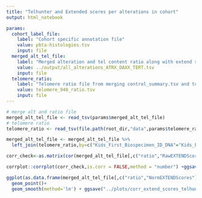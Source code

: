 ```yaml
---
title: "Telhunter and Extended scores per alterations in cohort"
output: html_notebook

params:
  cohort_label_file:
    label: "Cohort specific annotation file"
    value: pbta-histologies.tsv
    input: file
  merged_alt_tel_file:
    label: "Merged alteration and tel content ratio along with extend scores "
    value: ../output/all_alterations_ATRX_DAXX_TERT.tsv
    input: file 
  telomere_ratio:
    label: "Telomere ratio file from merging control_summary.tsv and tumor_summary.tsv"
    value: telomere_940_ratio.tsv
    input: file    
---
```


```r

# merge alt and ratio file
merged_alt_tel_file <- read_tsv(params$merged_alt_tel_file) 
# telomere ratio
telomere_ratio <- read_tsv(file.path(root_dir,"data",params$telomere_ratio)) 

merged_alt_tel_file <- merged_alt_tel_file %>%
  left_join(telomere_ratio,by=c("Kids_First_Biospecimen_ID_DNA"="Kids_First_Biospecimen_ID_tumor","ratio"))
```

```r

corr_check<-as.matrix(cor(merged_alt_tel_file[,c("ratio","RawEXTENDScores","NormEXTENDScores","ATRX_fpkm","DAXX_fpkm","TERT_fpkm")],use = "complete.obs"))

corrplot::corrplot(corr_check,is.corr = FALSE,method = "number") +ggsave("../plots/corr_score_fpkm.png")

ggplot(as.data.frame(merged_alt_tel_file[,c("ratio","NormEXTENDScores")]),aes(x=ratio,y=NormEXTENDScores)) + 
  geom_point()+
  geom_smooth(method='lm') + ggsave("../plots/corr_extend_scores_telhunter_ratio.png")


```

